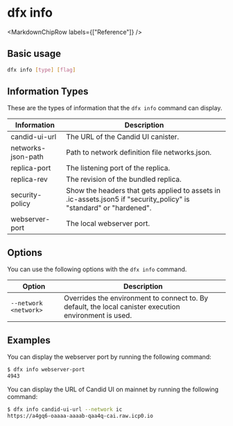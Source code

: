 
# dfx info

<MarkdownChipRow labels={["Reference"]} />

## Basic usage

``` bash
dfx info [type] [flag]
```

## Information Types

These are the types of information that the `dfx info` command can display.

| Information        | Description                                                                                                        |
|--------------------|--------------------------------------------------------------------------------------------------------------------|
| candid-ui-url      | The URL of the Candid UI canister.                                                                                 |
| networks-json-path | Path to network definition file networks.json.                                                                     |
| replica-port       | The listening port of the replica.                                                                                 |
| replica-rev        | The revision of the bundled replica.                                                                               |
| security-policy    | Show the headers that gets applied to assets in .ic-assets.json5 if "security_policy" is "standard" or "hardened". |
| webserver-port     | The local webserver port.                                                                                          |

## Options

You can use the following options with the `dfx info` command.

| Option                | Description                                                                                            |
|-----------------------|--------------------------------------------------------------------------------------------------------|
| `--network <network>` | Overrides the environment to connect to. By default, the local canister execution environment is used. |

## Examples

You can display the webserver port by running the following command:

``` bash
$ dfx info webserver-port
4943
```

You can display the URL of Candid UI on mainnet by running the following command:

``` bash
$ dfx info candid-ui-url --network ic
https://a4gq6-oaaaa-aaaab-qaa4q-cai.raw.icp0.io
```
